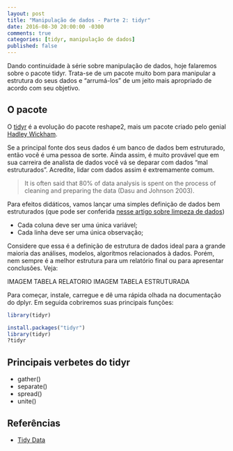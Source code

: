 ```yaml
---
layout: post
title: "Manipulação de dados - Parte 2: tidyr"
date: 2016-08-30 20:00:00 -0300
comments: true
categories: [tidyr, manipulação de dados]
published: false
---
```


Dando continuidade à série sobre manipulação de dados, hoje falaremos sobre o pacote tidyr. Trata-se de um pacote muito bom para manipular a estrutura do seus dados e "arrumá-los" de um jeito mais apropriado de acordo com seu objetivo.

<!-- More -->

## O pacote

O [tidyr](https://github.com/hadley/tidyr) é a evolução do pacote reshape2, mais um pacote criado pelo genial [Hadley Wickham](https://github.com/hadley).

Se a principal fonte dos seus dados é um banco de dados bem estruturado, então você é uma pessoa de sorte. Ainda assim, é muito provável que em sua carreira de analista de dados você vá se deparar com dados "mal estruturados". Acredite, lidar com dados assim é extremamente comum.

> It is often said that 80% of data analysis is spent on the process of cleaning and preparing the data (Dasu and Johnson 2003).

Para efeitos didáticos, vamos lançar uma simples definição de dados bem estruturados (que pode ser conferida [nesse artigo sobre limpeza de dados](http://vita.had.co.nz/papers/tidy-data.pdf))

* Cada coluna deve ser uma única variável;
* Cada linha deve ser uma única observação;

Considere que essa é a definição de estrutura de dados ideal para a grande maioria das análises, modelos, algorítmos relacionados à dados. Porém, nem sempre é a melhor estrutura para um relatório final ou para apresentar conclusões. Veja:

IMAGEM TABELA RELATORIO
IMAGEM TABELA ESTRUTURADA

Para começar, instale, carregue e dê uma rápida olhada na documentação do dplyr. Em seguida cobriremos suas principais funções:
```r
library(tidyr)
```

```r
install.packages("tidyr")
library(tidyr)
?tidyr
```

## Principais verbetes do tidyr

* gather()
* separate()
* spread()
* unite()

## Referências

* [Tidy Data](http://vita.had.co.nz/papers/tidy-data.pdf)
